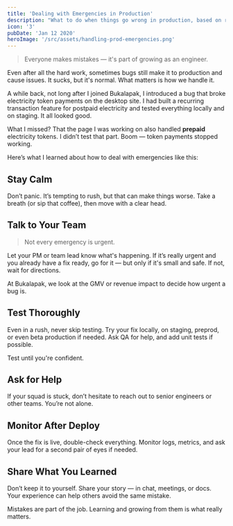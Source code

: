 ```yaml
---
title: 'Dealing with Emergencies in Production'
description: "What to do when things go wrong in production, based on real experience."
icon: '3'
pubDate: 'Jan 12 2020'
heroImage: '/src/assets/handling-prod-emergencies.png'
---
```


> Everyone makes mistakes — it's part of growing as an engineer.

Even after all the hard work, sometimes bugs still make it to production and cause issues. It sucks, but it's normal. What matters is how we handle it.

A while back, not long after I joined Bukalapak, I introduced a bug that broke electricity token payments on the desktop site. I had built a recurring transaction feature for postpaid electricity and tested everything locally and on staging. It all looked good.

What I missed? That the page I was working on also handled **prepaid** electricity tokens. I didn’t test that part. Boom — token payments stopped working.

Here’s what I learned about how to deal with emergencies like this:

## Stay Calm

Don’t panic. It’s tempting to rush, but that can make things worse. Take a breath (or sip that coffee), then move with a clear head.

## Talk to Your Team

> Not every emergency is urgent.

Let your PM or team lead know what's happening. If it’s really urgent and you already have a fix ready, go for it — but only if it's small and safe. If not, wait for directions.

At Bukalapak, we look at the GMV or revenue impact to decide how urgent a bug is.

## Test Thoroughly

Even in a rush, never skip testing. Try your fix locally, on staging, preprod, or even beta production if needed. Ask QA for help, and add unit tests if possible.

Test until you're confident.

## Ask for Help

If your squad is stuck, don’t hesitate to reach out to senior engineers or other teams. You’re not alone.

## Monitor After Deploy

Once the fix is live, double-check everything. Monitor logs, metrics, and ask your lead for a second pair of eyes if needed.

## Share What You Learned

Don’t keep it to yourself. Share your story — in chat, meetings, or docs. Your experience can help others avoid the same mistake.

Mistakes are part of the job. Learning and growing from them is what really matters.
